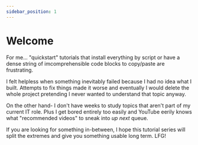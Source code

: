 ```yaml
---
sidebar_position: 1
---
```


# Welcome

For me... "quickstart" tutorials that install everything by script or have a dense string of imcomprehensible code blocks to copy/paste are frustrating.

I felt helpless when something inevitably failed because I had no idea what I built. Attempts to fix things made it worse and eventually I would delete the whole project pretending I never wanted to understand that topic anyway.

On the other hand- I don't have weeks to study topics that aren't part of my current IT role. Plus I get bored entirely too easily and YouTube eerily knows what "recommended videos" to sneak into _up next_ queue.

If you are looking for something in-between, I hope this tutorial series will split the extremes and give you something usable long term. LFG!
